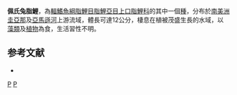 {{Speciesbox 
| genus = Leporinus
| species = pellegrinii
| authority = [[Steindachner|Steindachner]], 1910
| status = NE
| status_system = IUCN3.1
| synonyms = *''Leporinus pellegrini''<br /><small>Steindachner, 1910</small>
}}
'''佩氏兔脂鯉'''，為[[輻鰭魚綱|輻鰭魚綱]][[脂鯉目|脂鯉目]][[脂鯉亞目|脂鯉亞目]][[上口脂鯉科|上口脂鯉科]]的其中一個[[種|種]]，分布於[[南美洲|南美洲]][[圭亞那|圭亞那]]及[[亞馬遜河|亞馬遜河]]上游流域，體長可達12公分，棲息在植被茂盛生長的水域，以[[藻類|藻類]]及[[植物|植物]]為食，生活習性不明。

==参考文献==
{{refbegin}}
*{{FishBase_species|genus=Leporinus|species=pellegrinii|year=2013|month=9}}
{{refend}}
{{Taxonbar}}

[[Category:食用魚|P]]
[[Category:兔脂鯉屬|P]]